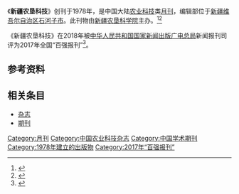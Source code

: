 {{Infobox journal
| title         = 新疆农垦科技
| former_name   =
| frequency     = 月刊
| country       = [[中国大陆|中国大陆]]
| publisher     = [[新疆农垦科学院|新疆农垦科学院]]
| language = 
| native_title = 
| abbreviation = N/A
| discipline    = 农业科技
| impact        = 
| history =1978年起至今
| ISSN = 1001-361X
| CN            = CN65-1093/S
| website       = 
}}
《'''新疆农垦科技'''》创刊于1978年，是中国大陆[[农业科技|农业科技]]类[[杂志#出版|月刊]]，编辑部位于[[新疆维吾尔自治区|新疆维吾尔自治区]][[石河子市|石河子市]]。此刊物由[[新疆农垦科学院|新疆农垦科学院]]主办。<ref name="知网1">{{Cite web|title=新疆农垦科技|url=https://navi.cnki.net/knavi/JournalDetail?pcode=CJFD&pykm=XJLK|accessdate=2021-02-02|work=navi.cnki.net|publisher=[[中国知网|中国知网]]}}</ref><ref name="维普1">{{Cite web|title=新疆农垦科技 - 维普中文期刊|url=http://www.cqvip.com/qikan/Detail.aspx?gch=93396X|accessdate=2021-02-02|author=|date=|format=|publisher=[[维普|维普]]|language=}}</ref>

《新疆农垦科技》在2018年被[[中华人民共和国国家新闻出版广电总局|中华人民共和国国家新闻出版广电总局]]新闻报刊司评为2017年全国“百强报刊”<ref>{{Cite web|title=2017年全国“百强报刊”推荐名单开始公示|url=http://www.ce.cn/culture/gd/201801/16/t20180116_27756145.shtml|accessdate=2021-02-10|author=赵新乐（中国新闻出版广电报）|date=2018-01-16|format=|work=www.ce.cn|publisher=[[中国经济网|中国经济网]]|language=|archive-date=2020-11-05|archive-url=https://web.archive.org/web/20201105014543/http://www.ce.cn/culture/gd/201801/16/t20180116_27756145.shtml|dead-url=no}}</ref>。
== 参考资料 ==
{{reflist|2}}

== 相关条目 ==

* [[杂志|杂志]]
* [[期刊|期刊]]

{{pub-stub}}
{{全国百强报刊|2017}}

[[Category:月刊|Category:月刊]]
[[Category:中国农业科技杂志|Category:中国农业科技杂志]]
[[Category:中国学术期刊|Category:中国学术期刊]]
[[Category:1978年建立的出版物|Category:1978年建立的出版物]]
[[Category:2017年“百强报刊”|Category:2017年“百强报刊”]]
